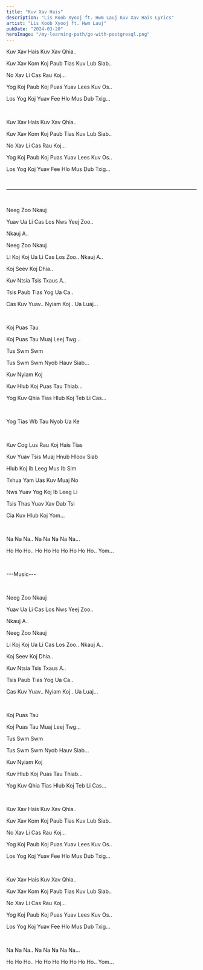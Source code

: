 ```yaml
---
title: "Kuv Xav Hais"
description: "Lis Koob Xyooj ft. Hwm Lauj Kuv Xav Hais Lyrics"
artist: "Lis Koob Xyooj ft. Hwm Lauj"
pubDate: "2024-03-20"
heroImage: "/my-learning-path/go-with-postgresql.png"
---
```


Kuv Xav Hais Kuv Xav Qhia..

Kuv Xav Kom Koj Paub Tias Kuv Lub Siab..

No Xav Li Cas Rau Koj...

Yog Koj Paub Koj Puas Yuav Lees Kuv Os..

Los Yog Koj Yuav Fee Hlo Mus Dub Txig...

<br />

Kuv Xav Hais Kuv Xav Qhia..

Kuv Xav Kom Koj Paub Tias Kuv Lub Siab..

No Xav Li Cas Rau Koj...

Yog Koj Paub Koj Puas Yuav Lees Kuv Os..

Los Yog Koj Yuav Fee Hlo Mus Dub Txig...

<br />

---

<br />

Neeg Zoo Nkauj

Yuav Ua Li Cas Los Nws Yeej Zoo..

Nkauj A..

Neeg Zoo Nkauj

Li Koj Koj Ua Li Cas Los Zoo.. Nkauj A..

Koj Seev Koj Dhia..

Kuv Ntsia Tsis Txaus A..

Tsis Paub Tias Yog Ua Ca..

Cas Kuv Yuav.. Nyiam Koj.. Ua Luaj...

<br />

Koj Puas Tau

Koj Puas Tau Muaj Leej Twg...

Tus Swm Swm

Tus Swm Swm Nyob Hauv Siab...

Kuv Nyiam Koj

Kuv Hlub Koj Puas Tau Thiab...

Yog Kuv Qhia Tias Hlub Koj Teb Li Cas...

<br />

Yog Tias Wb Tau Nyob Ua Ke

<br />

Kuv Cog Lus Rau Koj Hais Tias

Kuv Yuav Tsis Muaj Hnub Hloov Siab

Hlub Koj Ib Leeg Mus Ib Sim

Txhua Yam Uas Kuv Muaj No

Nws Yuav Yog Koj Ib Leeg Li

Tsis Thas Yuav Xav Dab Tsi

Cia Kuv Hlub Koj Yom...

<br />

Na Na Na.. Na Na Na Na Na...

Ho Ho Ho.. Ho Ho Ho Ho Ho Ho Ho.. Yom...

<br />

---Music---

<br />

Neeg Zoo Nkauj

Yuav Ua Li Cas Los Nws Yeej Zoo..

Nkauj A..

Neeg Zoo Nkauj

Li Koj Koj Ua Li Cas Los Zoo.. Nkauj A..

Koj Seev Koj Dhia..

Kuv Ntsia Tsis Txaus A..

Tsis Paub Tias Yog Ua Ca..

Cas Kuv Yuav.. Nyiam Koj.. Ua Luaj...

<br />

Koj Puas Tau

Koj Puas Tau Muaj Leej Twg...

Tus Swm Swm

Tus Swm Swm Nyob Hauv Siab...

Kuv Nyiam Koj

Kuv Hlub Koj Puas Tau Thiab...

Yog Kuv Qhia Tias Hlub Koj Teb Li Cas...

<br />

Kuv Xav Hais Kuv Xav Qhia..

Kuv Xav Kom Koj Paub Tias Kuv Lub Siab..

No Xav Li Cas Rau Koj...

Yog Koj Paub Koj Puas Yuav Lees Kuv Os..

Los Yog Koj Yuav Fee Hlo Mus Dub Txig...

<br />

Kuv Xav Hais Kuv Xav Qhia..

Kuv Xav Kom Koj Paub Tias Kuv Lub Siab..

No Xav Li Cas Rau Koj...

Yog Koj Paub Koj Puas Yuav Lees Kuv Os..

Los Yog Koj Yuav Fee Hlo Mus Dub Txig...

<br />

Na Na Na.. Na Na Na Na Na...

Ho Ho Ho.. Ho Ho Ho Ho Ho Ho Ho.. Yom...
